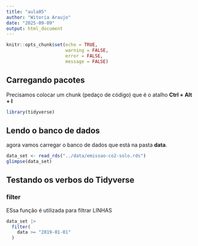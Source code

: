 ```yaml
---
title: "aula05"
author: "Witoria Araujo"
date: "2025-09-09"
output: html_document
---
```


```r
knitr::opts_chunk$set(echo = TRUE,
                      warning = FALSE,
                      error = FALSE,
                      message = FALSE)
```

## Carregando pacotes

Precisamos colocar um chunk (pedaço de código) que é o atalho **Ctrl + Alt + I** 

```r
library(tidyverse)
```

## Lendo o banco de dados

agora vamos carregar o banco de dados que está na pasta **data**.
```r
data_set <- read_rds("../data/emissao-co2-solo.rds")
glimpse(data_set)
```

## Testando os verbos do Tidyverse

### filter 

ESsa função é utilizada para filtrar LINHAS

```r
data_set |> 
  filter(
    data >= "2019-01-01"
  ) 
```


